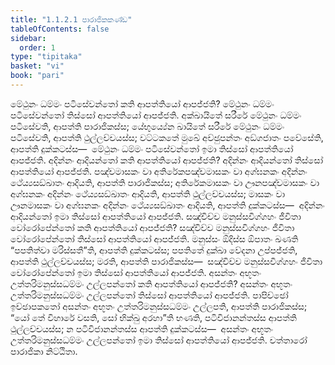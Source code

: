 ```yaml
---
title: "1.1.2.1 පාරාජිකකණ්ඩ"
tableOfContents: false
sidebar:
  order: 1
type: "tipitaka"
basket: "vi"
book: "pari"
---
```



<DynamicBreadcrumb />

<Division number="157" book="pari">

<Paragraph number="333" book="pari">
මේථුනං ධම්මං පටිසේවන්තෝ කති ආපත්තියෝ ආපජ්ජති? මේථුනං ධම්මං පටිසේවන්තෝ තිස්සෝ ආපත්තියෝ ආපජ්ජති. අක්ඛායිතේ සරීරේ මේථුනං ධම්මං පටිසේවති, ආපත්ති පාරාජිකස්ස; යේභුය්‍යේන ඛායිතේ සරීරේ මේථුනං ධම්මං පටිසේවති, ආපත්ති ථුල්ලච්චයස්ස; වට්ටකතේ මුඛේ අච්ඡුපන්තං අඞ්ගජාතං පවේසේති, ආපත්ති දුක්කටස්ස—  මේථුනං ධම්මං පටිසේවන්තෝ ඉමා තිස්සෝ ආපත්තියෝ ආපජ්ජති.
</Paragraph>

</Division>
<Division number="158" book="pari">

<Paragraph number="334" book="pari">
අදින්නං ආදියන්තෝ කති ආපත්තියෝ ආපජ්ජති? අදින්නං ආදියන්තෝ තිස්සෝ ආපත්තියෝ ආපජ්ජති. පඤ්චමාසකං වා අතිරේකපඤ්චමාසකං වා අග්ඝනකං අදින්නං ථේය්‍යසඞ්ඛාතං ආදියති, ආපත්ති පාරාජිකස්ස; අතිරේකමාසකං වා ඌනපඤ්චමාසකං වා අග්ඝනකං අදින්නං ථේය්‍යසඞ්ඛාතං ආදියති, ආපත්ති ථුල්ලච්චයස්ස; මාසකං වා ඌනමාසකං වා අග්ඝනකං අදින්නං ථේය්‍යසඞ්ඛාතං ආදියති, ආපත්ති දුක්කටස්ස—  අදින්නං ආදියන්තෝ ඉමා තිස්සෝ ආපත්තියෝ ආපජ්ජති.
</Paragraph>

</Division>
<Division number="159" book="pari">

<Paragraph number="335" book="pari">
සඤ්චිච්ච මනුස්සවිග්ගහං ජීවිතා වෝරෝපේන්තෝ කති ආපත්තියෝ ආපජ්ජති? සඤ්චිච්ච මනුස්සවිග්ගහං ජීවිතා වෝරෝපේන්තෝ තිස්සෝ ආපත්තියෝ ආපජ්ජති. මනුස්සං ඕදිස්ස ඕපාතං ඛණති “පපතිත්වා මරිස්සතී”ති, ආපත්ති දුක්කටස්ස; පපතිතේ දුක්ඛා වේදනා උප්පජ්ජති, ආපත්ති ථුල්ලච්චයස්ස; මරති, ආපත්ති පාරාජිකස්ස—  සඤ්චිච්ච මනුස්සවිග්ගහං ජීවිතා වෝරෝපේන්තෝ ඉමා තිස්සෝ ආපත්තියෝ ආපජ්ජති.
</Paragraph>

</Division>
<Division number="160" book="pari">

<Paragraph number="336" book="pari">
අසන්තං අභූතං උත්තරිමනුස්සධම්මං උල්ලපන්තෝ කති ආපත්තියෝ ආපජ්ජති? අසන්තං අභූතං උත්තරිමනුස්සධම්මං උල්ලපන්තෝ තිස්සෝ ආපත්තියෝ ආපජ්ජති. පාපිච්ඡෝ ඉච්ඡාපකතෝ අසන්තං අභූතං උත්තරිමනුස්සධම්මං උල්ලපති, ආපත්ති පාරාජිකස්ස; “යෝ තේ විහාරේ වසති, සෝ භික්ඛු අරහා”ති භණති, පටිවිජානන්තස්ස ආපත්ති ථුල්ලච්චයස්ස; න පටිවිජානන්තස්ස ආපත්ති දුක්කටස්ස—  අසන්තං අභූතං උත්තරිමනුස්සධම්මං උල්ලපන්තෝ ඉමා තිස්සෝ ආපත්තියෝ ආපජ්ජති.

</Paragraph>
</Division>

<Paragraph number="337" type="center" book="pari">
චත්තාරෝ පාරාජිකා නිට්ඨිතා.
</Paragraph>
